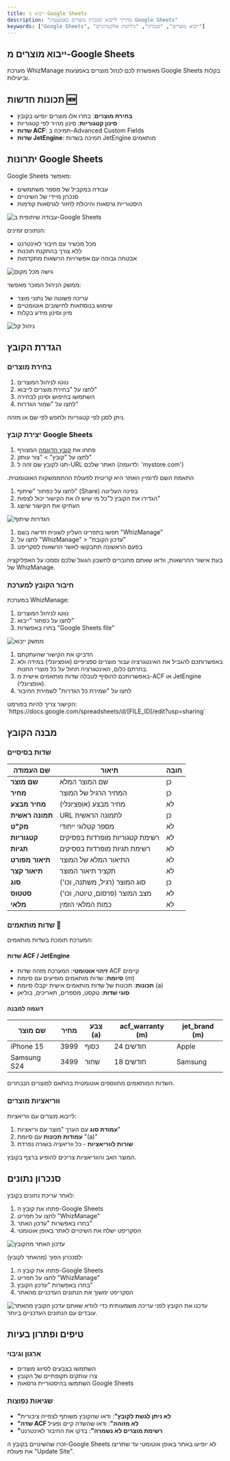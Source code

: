 ```yaml
---
title: ייבוא מ-Google Sheets
description: "מדריך לייבוא וסנכרון מוצרים באמצעות Google Sheets"
keywords: ["Google Sheets", "ייבוא מוצרים", "סנכרון", "גיליונות אלקטרוניים"]
---
```


## ייבוא מוצרים מ-Google Sheets

מערכת WhizManage מאפשרת לכם לנהל מוצרים באמצעות Google Sheets בקלות וביעילות.

## תכונות חדשות 🆕

- **בחירת מוצרים**: בחרו אלו מוצרים יופיעו בקובץ
- **סינון קטגוריות**: סינון מהיר לפי קטגוריות
- **שדות ACF**: תמיכה ב-Advanced Custom Fields
- **שדות JetEngine**: תמיכה בשדות JetEngine מותאמים

## יתרונות Google Sheets

<Step>
<StepItem title="עבודה שיתופית">

Google Sheets מאפשר:
- עבודה במקביל של מספר משתמשים
- סנכרון מיידי של השינויים
- היסטוריית גרסאות והיכולת לחזור לגרסאות קודמות

<img src="https://placehold.co/800x300?text=Collaborative+work+on+Google+Sheets" alt="עבודה שיתופית ב-Google Sheets" />
</StepItem>

<StepItem title="נגישות מכל מקום">

הנתונים זמינים:
- מכל מכשיר עם חיבור לאינטרנט
- ללא צורך בהתקנת תוכנות
- אבטחה גבוהה עם אפשרויות הרשאות מתקדמות

<img src="https://placehold.co/800x300?text=Access+from+anywhere" alt="גישה מכל מקום" />
</StepItem>

<StepItem title="ניהול קל">

ממשק הניהול המוכר מאפשר:
- עריכה פשוטה של נתוני מוצר
- שימוש בנוסחאות לחישובים אוטומטיים
- מיון וסינון מידע בקלות

<img src="https://placehold.co/800x300?text=Easy+management" alt="ניהול קל" />
</StepItem>
</Step>

## הגדרת הקובץ

### בחירת מוצרים

<Step>
<StepItem title="בחירת מוצרים לייבוא">

1. נווטו לניהול המוצרים
2. לחצו על "בחירת מוצרים לייבוא"
3. השתמשו בחיפוש וסינון לבחירה
4. לחצו על "שמור הגדרות"

<Note title="טיפ" type="info">
ניתן לסנן לפי קטגוריות ולחפש לפי שם או מזהה.
</Note>
</StepItem>
</Step>

### יצירת קובץ Google Sheets

<Step>
<StepItem title="צור עותק של קובץ הדוגמה">

1. פתחו את [קובץ הדוגמה](https://docs.google.com/spreadsheets/d/1xu9IgKypnNli_Aqtgaqldqo8xfhaX8eipZRNCbAN9hY/edit?usp=sharing) המצורף
2. לחצו על "קובץ" > "צור עותק"
3. תנו לקובץ שם זהה ל-URL האתר שלכם (לדוגמה: 'mystore.com')

<Note title="חשוב" type="warning">
התאמת השם לדומיין האתר היא קריטית לפעולת ההתממשקות האוטומטית.
</Note>
</StepItem>

<StepItem title="הגדרת הרשאות שיתוף">

1. לחצו על כפתור "שיתוף" (Share) בפינה העליונה
2. הגדירו את הקובץ ל"כל מי שיש לו את הקישור יכול לצפות"
3. העתיקו את הקישור שיוצג

<img src="https://placehold.co/800x300?text=Share+settings" alt="הגדרות שיתוף" />
</StepItem>

<StepItem title="הפעלת סקריפט WhizManage">

1. חפשו בתפריט העליון לשונית חדשה בשם "WhizManage"
2. לחצו על "WhizManage" > "עדכון הקובת"
3. בפעם הראשונה תתבקשו לאשר הרשאות לסקריפט

<Note title="חשוב" type="warning">
בעת אישור ההרשאות, וודאו שאתם מחוברים לחשבון הגוגל שלכם וסמכו על האפליקציה של WhizManage.
</Note>
</StepItem>
</Step>

### חיבור הקובץ למערכת

<Step>
<StepItem title="פתיחת ממשק הייבוא">

במערכת WhizManage:
1. נווטו לניהול המוצרים
2. לחצו על כפתור "ייבוא"
3. בחרו באפשרות "Google Sheets file"

<img src="https://placehold.co/800x300?text=Import+interface" alt="ממשק ייבוא" />
</StepItem>

<StepItem title="הזנת קישור וחיבור">

1. הדביקו את הקישור שהעתקתם
2. באפשרותכם להגביל את האינטגרציה עבור מוצרים ספציפיים (אופציונלי) במידה ולא בחרתם כלום, האינטגרציה תחול על כל מוצרי החנות.
3. באפשרותכם להוסיף לטבלה שדות מותאמים אישית מ-ACF או JetEngine (אופציונלי).
4. לחצו על "שמירת כל הגדרות" לשמירת החיבור

<Note title="טיפ" type="info">
הקישור צריך להיות בפורמט: `https://docs.google.com/spreadsheets/d/[FILE_ID]/edit?usp=sharing`
</Note>
</StepItem>
</Step>

## מבנה הקובץ

### שדות בסיסיים

| שם העמודה | תיאור | חובה |
|-----------|--------|-------|
| **שם מוצר** | שם המוצר המלא | כן |
| **מחיר** | המחיר הרגיל של המוצר | כן |
| **מחיר מבצע** | מחיר מבצע (אופציונלי) | לא |
| **תמונה ראשית** | URL לתמונה הראשית | כן |
| **מק"ט** | מספר קטלוגי ייחודי | לא |
| **קטגוריות** | רשימת קטגוריות מופרדות בפסיקים | לא |
| **תגיות** | רשימת תגיות מופרדות בפסיקים | לא |
| **תיאור מפורט** | התיאור המלא של המוצר | לא |
| **תיאור קצר** | תקציר תיאור המוצר | לא |
| **סוג** | סוג המוצר (רגיל, משתנה, וכו') | כן |
| **סטטוס** | מצב המוצר (פרסום, טיוטה, וכו') | לא |
| **מלאי** | כמות המלאי הזמין | לא |

### שדות מותאמים 🔧

המערכת תומכת בשדות מותאמים:

#### שדות ACF / JetEngine
- **זיהוי אוטומטי**: המערכת מזהה שדות ACF קיימים
- **סיומת**: שדות מותאמים מופיעים עם סיומת (m)
- **תכונות**: תכונות של שדות מותאמים אישית יקבלו סיומת (a)
- **סוגי שדות**: טקסט, מספרים, תאריכים, בוליאן

#### דוגמה למבנה

| שם מוצר | מחיר | צבע (a) | acf_warranty (m) | jet_brand (m) |
|----------|------|-------------|-----------|----------|
| iPhone 15 | 3999 | כסוף | 24 חודשים | Apple |
| Samsung S24 | 3499 | שחור | 18 חודשים | Samsung |

<Note title="הערה" type="info">
השדות המותאמים מתווספים אוטומטית בהתאם למוצרים הנבחרים.
</Note>

### ווריאציות מוצרים

לייבוא מוצרים עם ווריאציות:
1. **עמודת סוג** עם הערך "מוצר עם וריאציות"
2. **עמודות תכונות** עם סיומת "(a)"
3. **שורות לווריאציות** - כל ווריאציה בשורה נפרדת

<Note title="חשוב" type="warning">
המוצר האב והווריאציות צריכים להופיע ברצף בקובץ.
</Note>

## סנכרון נתונים

<Step>
<StepItem title="עדכון האתר מהקובץ">

לאחר עריכת נתונים בקובץ:
1. פתחו את קובץ ה-Google Sheets
2. לחצו על תפריט "WhizManage"
3. בחרו באפשרות "עדכון האתר"
4. הסקריפט ישלח את השינויים לאתר באופן אוטומטי

<img src="https://placehold.co/800x300?text=Update+site+from+Google+Sheets" alt="עדכון האתר מהקובץ" />
</StepItem>

<StepItem title="עדכון הקובץ מהאתר">

לסנכרון הפוך (מהאתר לקובץ):
1. פתחו את קובץ ה-Google Sheets
2. לחצו על תפריט "WhizManage"
3. בחרו באפשרות "עדכון הקובץ"
4. הסקריפט ימשוך את הנתונים העדכניים מהאתר

<img src="https://placehold.co/800x300?text=Update+file+from+site" alt="עדכון הקובץ מהאתר" />

<Note title="טיפ" type="info">
עדכנו את הקובץ לפני עריכה משמעותית כדי לוודא שאתם עובדים עם הנתונים העדכניים ביותר.
</Note>
</StepItem>
</Step>

## טיפים ופתרון בעיות

### ארגון וגיבוי
- השתמשו בצבעים לסיווג מוצרים
- צרו עותקים תקופתיים של הקובץ
- השתמשו בהיסטוריית גרסאות Google Sheets

### שגיאות נפוצות
- **"לא ניתן לגשת לקובץ"**: ודאו שהקובץ משותף לצפייה ציבורית
- **"שדה ACF לא מזוהה"**: ודאו שהשדה קיים ופעיל
- **"רשימת מוצרים לא נשמרה"**: בדקו את החיבור לאינטרנט

<Note title="חשוב" type="warning">
זכרו שהשינויים בקובץ ה-Google Sheets לא יופיעו באתר באופן אוטומטי עד שתריצו את פעולת "Update Site".
</Note>